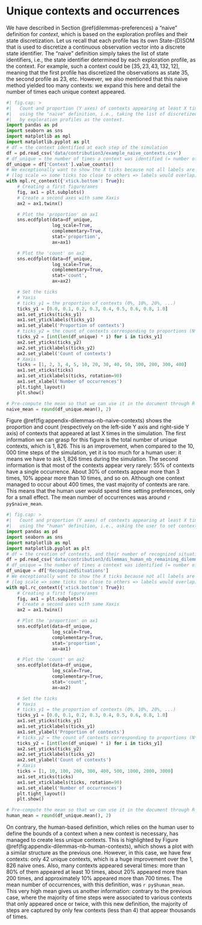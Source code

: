 <!--
This file contains the appendices relative to the 3rd contribution only
(dilemmas).
-->

# Unique contexts and occurrences

We have described in Section \@ref(dilemmas-preferences) a "naive" definition for *context*, which is based on the exploration profiles and their state discretization.
Let us recall that each profile has its own State-(D)SOM that is used to discretize a continuous observation vector into a discrete state identifier.
The "naive" definition simply takes the list of state identifiers, i.e., the state identifier determined by each exploration profile, as the context.
For example, such a context could be $[35, 23, 43, 132, 12]$, meaning that the first profile has discretized the observations as state $35$, the second profile as $23$, etc.
However, we also mentioned that this naive method yielded too many contexts: we expand this here and detail the number of times each unique context appeared.

```python
#| fig.cap: >
#|   Count and proportion (Y axes) of contexts appearing at least X times,
#|   using the "naive" definition, i.e., taking the list of discretized states
#|   by exploration profiles as the context.
import pandas as pd
import seaborn as sns
import matplotlib as mpl
import matplotlib.pyplot as plt
# df = the context identified at each step of the simulation
df = pd.read_csv('data/contribution3/example_naive_contexts.csv')
# df_unique = the number of times a context was identified (= number of steps)
df_unique = df['Context'].value_counts()
# We exceptionally want to show the X ticks because not all labels are shown
# (log scale => some ticks too close to others => labels would overlap)
with mpl.rc_context({'xtick.bottom': True}):
    # Creating a first figure/axes
    fig, ax1 = plt.subplots()
    # Create a second axes with same Xaxis
    ax2 = ax1.twinx()

    # Plot the 'proportion' on ax1
    sns.ecdfplot(data=df_unique,
                 log_scale=True,
                 complementary=True,
                 stat='proportion',
                 ax=ax1)

    # Plot the 'count' on ax2
    sns.ecdfplot(data=df_unique,
                 log_scale=True,
                 complementary=True,
                 stat='count',
                 ax=ax2)

    # Set the ticks
    # Yaxis
    # ticks_y1 = the proportion of contexts (0%, 10%, 20%, ...)
    ticks_y1 = [0.0, 0.1, 0.2, 0.3, 0.4, 0.5, 0.6, 0.8, 1.0]
    ax1.set_yticks(ticks_y1)
    ax1.set_yticklabels(ticks_y1)
    ax1.set_ylabel('Proportion of contexts')
    # ticks_y2 = the count of contexts corresponding to proportions (N*0%, N*10%, ...)
    ticks_y2 = [int(len(df_unique) * i) for i in ticks_y1]
    ax2.set_yticks(ticks_y2)
    ax2.set_yticklabels(ticks_y2)
    ax2.set_ylabel('Count of contexts')
    # Xaxis
    ticks = [1, 2, 3, 4, 5, 10, 20, 30, 40, 50, 100, 200, 300, 400]
    ax1.set_xticks(ticks)
    ax1.set_xticklabels(ticks, rotation=90)
    ax1.set_xlabel('Number of occurrences')
    plt.tight_layout()
    plt.show()

# Pre-compute the mean so that we can use it in the document through R
naive_mean = round(df_unique.mean(), 2)
```

Figure \@ref(fig:appendix-dilemmas-nb-naive-contexts) shows the proportion and count (respectively on the left-side Y axis and right-side Y axis) of contexts that appeared at last X times in the simulation.
The first information we can grasp for this figure is the total number of unique contexts, which is $1,826$.
This is an improvement, when compared to the $10,000$ time steps of the simulation, yet it is too much for a human user: it means we have to ask $1,826$ times during the simulation.
The second information is that most of the contexts appear very rarely: 55% of contexts have a single occurrence.
About 30% of contexts appear more than $3$ times, 10% appear more than $10$ times, and so on.
Although one context managed to occur about $400$ times, the vast majority of contexts are rare.
This means that the human user would spend time setting preferences, only for a small effect.
The mean number of occurrences was around `r py$naive_mean`.

```python
#| fig.cap: >
#|   Count and proportion (Y axes) of contexts appearing at least X times,
#|   using the "human" definition, i.e., asking the user to set context bounds.
import pandas as pd
import seaborn as sns
import matplotlib as mpl
import matplotlib.pyplot as plt
# df = the creation of contexts, and their number of recognized situations
df = pd.read_csv('data/contribution3/dilemmas_human_nb_remaining_dilemmas.csv')
# df_unique = the number of times a context was identified (= number of steps)
df_unique = df['RecognizedSituations']
# We exceptionally want to show the X ticks because not all labels are shown
# (log scale => some ticks too close to others => labels would overlap)
with mpl.rc_context({'xtick.bottom': True}):
    # Creating a first figure/axes
    fig, ax1 = plt.subplots()
    # Create a second axes with same Xaxis
    ax2 = ax1.twinx()

    # Plot the 'proportion' on ax1
    sns.ecdfplot(data=df_unique,
                 log_scale=True,
                 complementary=True,
                 stat='proportion',
                 ax=ax1)

    # Plot the 'count' on ax2
    sns.ecdfplot(data=df_unique,
                 log_scale=True,
                 complementary=True,
                 stat='count',
                 ax=ax2)

    # Set the ticks
    # Yaxis
    # ticks_y1 = the proportion of contexts (0%, 10%, 20%, ...)
    ticks_y1 = [0.0, 0.1, 0.2, 0.3, 0.4, 0.5, 0.6, 0.8, 1.0]
    ax1.set_yticks(ticks_y1)
    ax1.set_yticklabels(ticks_y1)
    ax1.set_ylabel('Proportion of contexts')
    # ticks_y2 = the count of contexts corresponding to proportions (N*0%, N*10%, ...)
    ticks_y2 = [int(len(df_unique) * i) for i in ticks_y1]
    ax2.set_yticks(ticks_y2)
    ax2.set_yticklabels(ticks_y2)
    ax2.set_ylabel('Count of contexts')
    # Xaxis
    ticks = [1, 10, 100, 200, 300, 400, 500, 1000, 2000, 3000]
    ax1.set_xticks(ticks)
    ax1.set_xticklabels(ticks, rotation=90)
    ax1.set_xlabel('Number of occurrences')
    plt.tight_layout()
    plt.show()

# Pre-compute the mean so that we can use it in the document through R
human_mean = round(df_unique.mean(), 2)
```

On contrary, the human-based definition, which relies on the human user to define the bounds of a context when a new context is necessary, has managed to create less unique contexts.
This is highlighted by Figure \@ref(fig:appendix-dilemmas-nb-human-contexts), which shows a plot with a similar structure as the previous one.
However, in this case, we have few contexts: only $42$ unique contexts, which is a huge improvement over the $1,826$ naive ones.
Also, many contexts appeared several times: more than 80% of them appeared at least $10$ times, about 20% appeared more than $200$ times, and approximately 10% appeared more than $700$ times.
The mean number of occurrences, with this definition, was `r py$human_mean`.
This very high mean gives us another information: contrary to the previous case, where the majority of time steps were associated to various contexts that only appeared once or twice, with this new definition, the majority of steps are captured by only few contexts (less than 4) that appear thousands of times.
